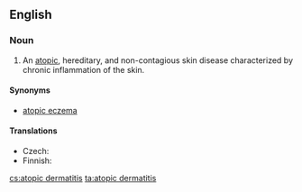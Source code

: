 ==English==
{{wikipedia}}
===Noun===
{{en-noun|sg=[[atopic]] [[dermatitis]]|?}}

# {{pathology}} An [[atopic]], hereditary, and non-contagious skin disease characterized by chronic inflammation of the skin.

====Synonyms====
* [[atopic eczema]]

====Translations====
{{trans-top|skin disease}}
* Czech: {{t|cs|atopický ekzém|m}}
* Finnish: {{t|fi|atooppinen ekseema}}
{{trans-mid}}
{{trans-bottom}}

[[cs:atopic dermatitis]]
[[ta:atopic dermatitis]]